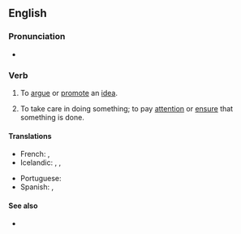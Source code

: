 ==English==

===Pronunciation===
* {{audio|en|En-au-make a point.ogg|Audio (AU)}}

===Verb===
{{en-verb|make<,,made> a point}}

# {{lb|en|idiomatic}} To [[argue]] or [[promote]] an [[idea]].
#: {{ux|en|I suppose the people who wrote that stuff on the wall were trying to '''make a point''', but they mainly made a mess.}}
#: {{syn|en|[[make]] [[a]] [[statement]]}}
# {{lb|en|idiomatic}} To take care in doing something; to pay [[attention]] or [[ensure]] that something is done.
#: {{ux|en|'''Make a point''' to carry [''or'' of carrying] your calendar with you at all times.}}

====Translations====
{{trans-top|to take care in doing something}}
* French: {{t|fr|mettre un point d'honneur à}}, {{t+|fr|se faire un point d'honneur de}}
* Icelandic: {{t|is|standa fast á}}, {{t|is|leggja áherslu á}}, {{t|is|hafa fyrir reglu}}
{{trans-mid}}
* Portuguese: {{t|pt|fazer questão}}
* Spanish: {{t|es|procurar hacer algo}}, {{t|es|asegurarse de hacer algo}}
{{trans-bottom}}

====See also====
* {{l|en|case in point}}